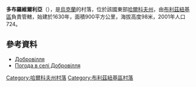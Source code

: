 {{coord|48|41|20|N|36|36|44|E|scale:30000_region:UA|display=title}}

'''多布羅維爾利亞'''（{{lang-uk|Добровілля}}），是[[烏克蘭|烏克蘭]]的村落，位於該國東部[[哈爾科夫州|哈爾科夫州]]，由[[布利茲紐基區|布利茲紐基區]]負責管轄，始建於1630年，面積900平方公里，海拔高度98米，2001年人口724。

==參考資料==
* [http://gska2.rada.gov.ua/pls/z7502/A005?rdat1=19.09.2007&rf7571=32270 Добровілля]{{dead link|date=2017年12月 |bot=InternetArchiveBot |fix-attempted=yes }}
* [http://weather.in.ua/ua/har'kovskaja/6956 Погода в селі Добровілля]{{Wayback|url=http://weather.in.ua/ua/har%27kovskaja/6956 |date=20200805201448 }}

{{DEFAULTSORT:Добровілля}}
[[Category:哈爾科夫州村落|Category:哈爾科夫州村落]]
[[Category:布利茲紐基區村落|Category:布利茲紐基區村落]]


{{Kharkiv-geo-stub}}